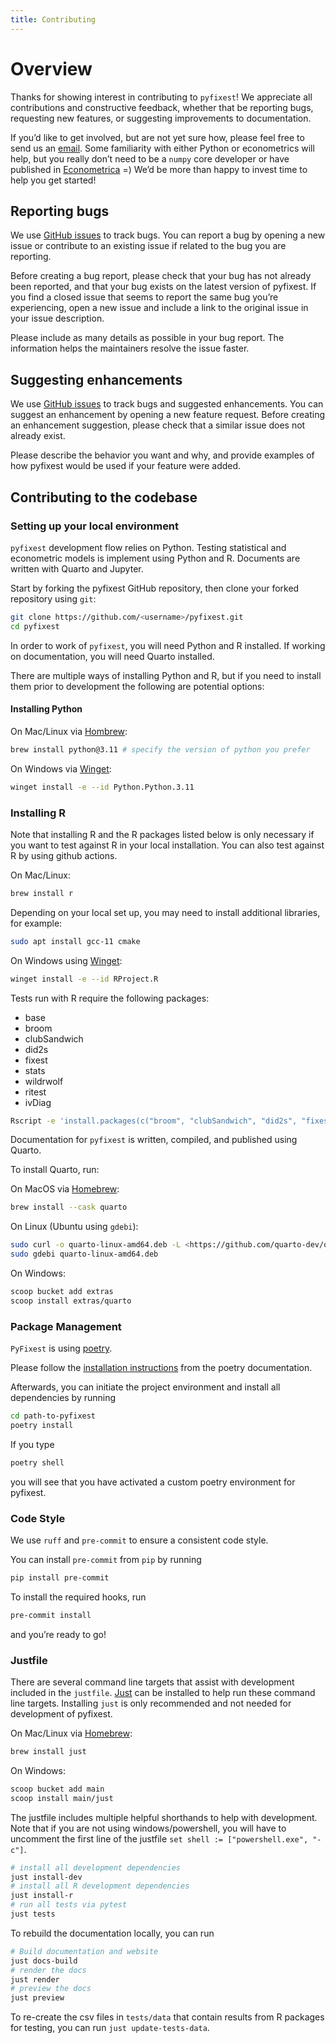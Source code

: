 ```yaml
---
title: Contributing
---
```


# Overview

Thanks for showing interest in contributing to `pyfixest`! We appreciate all
contributions and constructive feedback, whether that be reporting bugs, requesting
new features, or suggesting improvements to documentation.

If you'd like to get involved, but are not yet sure how, please feel free to send us an [email](alexander-fischer1801@t-online.de). Some familiarity with
either Python or econometrics will help, but you really don't need to be a `numpy` core developer or have published in [Econometrica](https://onlinelibrary.wiley.com/journal/14680262) =) We'd be more than happy to invest time to help you get started!

## Reporting bugs

We use [GitHub issues](https://github.com/py-econometrics/pyfixest/issues) to track bugs. You can report a bug by opening a new issue or contribute to an existing issue if
related to the bug you are reporting.

Before creating a bug report, please check that your bug has not already been reported, and that your bug exists on the latest version of pyfixest. If you find a closed issue that seems to report the same bug you're experiencing, open a new issue and include a link to the original issue in your issue description.

Please include as many details as possible in your bug report. The information helps the maintainers resolve the issue faster.

## Suggesting enhancements

We use [GitHub issues](https://github.com/py-econometrics/pyfixest/issues?q=is%3Aissue+is%3Aopen+label%3Aenhancement) to track bugs and suggested enhancements. You can suggest an enhancement by opening a new feature request. Before creating an enhancement suggestion, please check that a similar issue does not already exist.

Please describe the behavior you want and why, and provide examples of how pyfixest would be used if your feature were added.

## Contributing to the codebase

### Setting up your local environment

`pyfixest` development flow relies on Python. Testing statistical and econometric
models is implement using Python and R. Documents are written with Quarto and
Jupyter.

Start by forking the pyfixest GitHub repository, then clone your forked repository
using `git`:

```.bash
git clone https://github.com/<username>/pyfixest.git
cd pyfixest
```

In order to work of `pyfixest`, you will need Python and R installed. If working
on documentation, you will need Quarto installed.

There are multiple ways of installing Python and R, but if you need to install
them prior to development the following are potential options:

#### Installing Python

On Mac/Linux via [Hombrew](https://brew.sh/):

```.bash
brew install python@3.11 # specify the version of python you prefer
```

On Windows via [Winget](https://winget.run/pkg/Python/Python.3.11):
```.bash
winget install -e --id Python.Python.3.11
```

### Installing R

Note that installing R and the R packages listed below is only necessary if you want to test against R in your local installation.
You can also test against R by using github actions.

On Mac/Linux:
```.bash
brew install r
```

Depending on your local set up, you may need to install additional libraries, for
example:

```.bash
sudo apt install gcc-11 cmake
```

On Windows using [Winget](https://winget.run/pkg/RProject/R):

```.bash
winget install -e --id RProject.R
```

Tests run with R require the following packages:

- base
- broom
- clubSandwich
- did2s
- fixest
- stats
- wildrwolf
- ritest
- ivDiag

```.bash
Rscript -e 'install.packages(c("broom", "clubSandwich", "did2s", "fixest", "wildrwolf"), repos="https://cran.rstudio.com"); install.packages('ritest', repos = c('https://grantmcdermott.r-universe.dev', 'https://cloud.r-project.org'))'
```

Documentation for `pyfixest` is written, compiled, and published using Quarto.

To install Quarto, run:

On MacOS via [Homebrew](https://formulae.brew.sh/cask/quarto#default):

```.bash
brew install --cask quarto
```

On Linux (Ubuntu using `gdebi`):

```.bash
sudo curl -o quarto-linux-amd64.deb -L <https://github.com/quarto-dev/quarto-cli/releases/download/v${QUARTO_VERSION}/quarto-${QUARTO_VERSION}-linux-amd64.deb>
sudo gdebi quarto-linux-amd64.deb
```

On Windows:

```.bash
scoop bucket add extras
scoop install extras/quarto
```

### Package Management

`PyFixest` is using [poetry](https://github.com/python-poetry/poetry).

Please follow the [installation instructions](https://python-poetry.org/docs/#installing-with-the-official-installer) from the poetry documentation.

Afterwards, you can initiate the project environment and install all dependencies by running

```.bash
cd path-to-pyfixest
poetry install
```

If you type
```.bash
poetry shell
```

you will see that you have activated a custom poetry environment for pyfixest.

### Code Style

We use `ruff` and `pre-commit` to ensure a consistent code style.

You can install `pre-commit` from `pip` by running

```.bash
pip install pre-commit
```

To install the required hooks, run

```.bash
pre-commit install
```

and you're ready to go!

### Justfile

There are several command line targets that assist with development included in the
`justfile`. [Just](https://just.systems/) can be installed to help run these
command line targets. Installing `just` is only recommended and not needed for
development of pyfixest.

On Mac/Linux via [Homebrew](https://formulae.brew.sh/formula/just#default):

```.bash
brew install just
```

On Windows:

```.bash
scoop bucket add main
scoop install main/just
```

The justfile includes multiple helpful shorthands to help with development. Note that
if you are not using windows/powershell, you will have to uncomment the first line of the justfile
`set shell := ["powershell.exe", "-c"]`.

```.bash
# install all development dependencies
just install-dev
# install all R development dependencies
just install-r
# run all tests via pytest
just tests
```

To rebuild the documentation locally, you can run

```.bash
# Build documentation and website
just docs-build
# render the docs
just render
# preview the docs
just preview
```

To re-create the csv files in `tests/data` that contain results from R packages for testing, you can run `just update-tests-data`.
